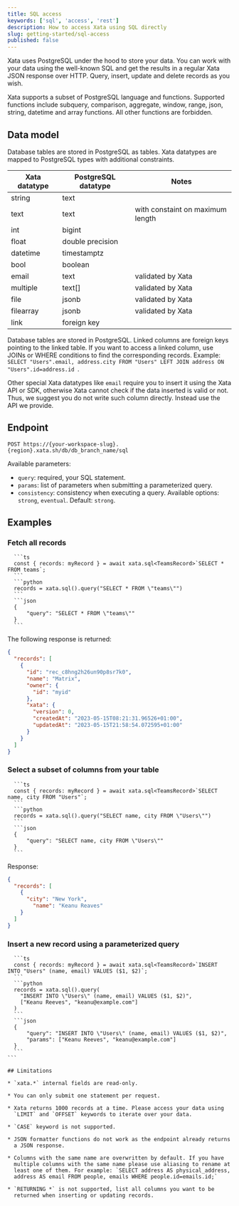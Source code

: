 ```yaml
---
title: SQL access
keywords: ['sql', 'access', 'rest']
description: How to access Xata using SQL directly
slug: getting-started/sql-access
published: false
---
```


Xata uses PostgreSQL under the hood to store your data. You can work
with your data using the well-known SQL and get the results in a
regular Xata JSON response over HTTP. Query, insert, update and delete
records as you wish.

Xata supports a subset of PostgreSQL language and functions.
Supported functions include subquery, comparison, aggregate, window,
range, json, string, datetime and array functions. All other functions
are forbidden.

## Data model

Database tables are stored in PostgreSQL as tables. Xata datatypes
are mapped to PostgreSQL types with additional constraints.

| Xata datatype | PostgreSQL datatype | Notes |
| ------------- | ------------------- | ----- |
| string | text | |
| text | text | with constaint on maximum length |
| int | bigint | |
| float | double precision | |
| datetime | timestamptz | |
| bool | boolean | |
| email | text | validated by Xata |
| multiple | text[] | validated by Xata |
| file | jsonb | validated by Xata |
| filearray | jsonb | validated by Xata |
| link | foreign key | |

Database tables are stored in PostgreSQL. Linked columns are foreign
keys pointing to the linked table. If you want to access a linked
column, use JOINs or WHERE conditions to find the corresponding
records.  Example: `SELECT "Users".email, address.city FROM "Users"
LEFT JOIN address ON "Users".id=address.id `.

Other special Xata datatypes like `email` require you to insert it
using the Xata API or SDK, otherwise Xata cannot check if the data
inserted is valid or not. Thus, we suggest you do not write such
column directly. Instead use the API we provide.

## Endpoint

`POST https://{your-workspace-slug}.{region}.xata.sh/db/db_branch_name/sql`

Available parameters:

* `query`: required, your SQL statement.
* `params`: list of parameters when submitting a parameterized query.
*  `consistency`:  consistency  when   executing  a  query.  Available options: `strong`, `eventual`. Default: `strong`.

## Examples

### Fetch all records

````ts|python|json
  ```ts
  const { records: myRecord } = await xata.sql<TeamsRecord>`SELECT * FROM teams`;
  ```
  ```python
  records = xata.sql().query("SELECT * FROM \"teams\"")
  ```
  ```json
  {
	  "query": "SELECT * FROM \"teams\""
  }
  ```
````

The following response is returned:

```json
{
  "records": [
    {
      "id": "rec_c8hng2h26un90p8sr7k0",
      "name": "Matrix",
      "owner": {
        "id": "myid"
      },
      "xata": {
        "version": 0,
        "createdAt": "2023-05-15T08:21:31.96526+01:00",
        "updatedAt": "2023-05-15T21:58:54.072595+01:00"
      }
    }
  ]
}
```

### Select a subset of columns from your table

````ts|python|json
  ```ts
  const { records: myRecord } = await xata.sql<TeamsRecord>`SELECT name, city FROM "Users"`;
  ```
  ```python
  records = xata.sql().query("SELECT name, city FROM \"Users\"")
  ```
  ```json
  {
	  "query": "SELECT name, city FROM \"Users\""
  }
  ```
````

Response:

```json
{
  "records": [
    {
      "city": "New York",
    	"name": "Keanu Reaves"
    }
  ]
}
```

### Insert a new record using a parameterized query

````ts|python|json
  ```ts
  const { records: myRecord } = await xata.sql<TeamsRecord>`INSERT INTO "Users" (name, email) VALUES ($1, $2)`;
  ```
  ```python
  records = xata.sql().query(
    "INSERT INTO \"Users\" (name, email) VALUES ($1, $2)",
    ["Keanu Reeves", "keanu@example.com"]
  )
  ```
  ```json
  {
	  "query": "INSERT INTO \"Users\" (name, email) VALUES ($1, $2)",
	  "params": ["Keanu Reeves", "keanu@example.com"]
  }
  ```
```

## Limitations

* `xata.*` internal fields are read-only.

* You can only submit one statement per request.

* Xata returns 1000 records at a time. Please access your data using
  `LIMIT` and `OFFSET` keywords to iterate over your data.

* `CASE` keyword is not supported.

* JSON formatter functions do not work as the endpoint already returns
  a JSON response.

* Columns with the same name are overwritten by default. If you have
  multiple columns with the same name please use aliasing to rename at
  least one of them. For example: `SELECT address AS physical_address,
  address AS email FROM people, emails WHERE people.id=emails.id;`

* `RETURNING *` is not supported, list all columns you want to be
  returned when inserting or updating records.
